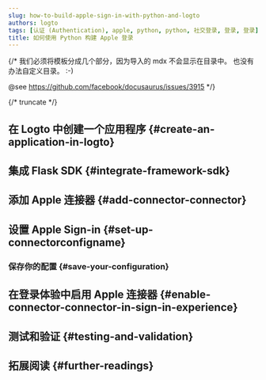 ```yaml
---
slug: how-to-build-apple-sign-in-with-python-and-logto
authors: logto
tags: [认证 (Authentication), apple, python, python, 社交登录, 登录, 登录]
title: 如何使用 Python 构建 Apple 登录
---
```


{/*
  我们必须将模板分成几个部分，因为导入的 mdx 不会显示在目录中。
  也没有办法自定义目录。 :-)

  @see https://github.com/facebook/docusaurus/issues/3915
*/}




{/* truncate */}

<Intro connector={connector} sdk="Python" link="https://www.python.org" />

## 在 Logto 中创建一个应用程序 \{#create-an-application-in-logto}

<CreateApplication type="Traditional web" framework="Flask" />

## 集成 Flask SDK \{#integrate-framework-sdk}

<IntegrateSdk />

## 添加 Apple 连接器 \{#add-connector-connector}

<AddSocialConnector connector={connector} framework="Flask" />

## 设置 Apple Sign-in \{#set-up-connectorconfigname}

<ConnectorGuide />

### 保存你的配置 \{#save-your-configuration}

<SaveYourConfiguration connector={connector} />

## 在登录体验中启用 Apple 连接器 \{#enable-connector-connector-in-sign-in-experience}

<EnableSocialConnector connector={connector} />

## 测试和验证 \{#testing-and-validation}

<TestingAndValidation connector={connector} sdk="Python" />

## 拓展阅读 \{#further-readings}

<FurtherReadings />